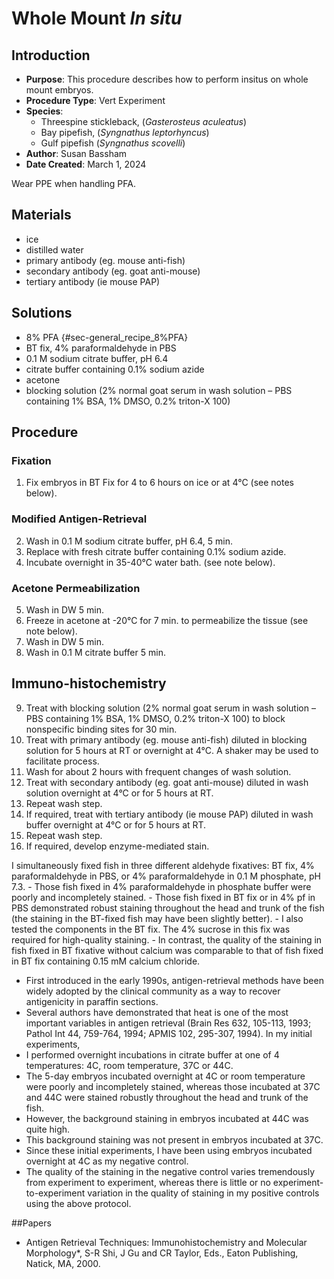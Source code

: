 # Whole Mount *In situ* {#sec-vert_exp-insitu_whole_mount}

## Introduction

-   **Purpose**: This procedure describes how to perform insitus on whole mount embryos.
-   **Procedure Type**: Vert Experiment
-   **Species**:
    -   Threespine stickleback, (*Gasterosteus aculeatus*)
    -   Bay pipefish, (*Syngnathus leptorhyncus*)
    -   Gulf pipefish (*Syngnathus scovelli*)
-   **Author**: Susan Bassham
-   **Date Created**: March 1, 2024

::: {.callout-warning title="Chemical Warning"}
Wear PPE when handling PFA.
:::

## Materials

-   ice
-   distilled water
-   primary antibody (eg. mouse anti-fish)
-   secondary antibody (eg. goat anti-mouse)
-   tertiary antibody (ie mouse PAP)

## Solutions

-   8% PFA {#sec-general_recipe_8%PFA}
-   BT fix, 4% paraformaldehyde in PBS
-   0.1 M sodium citrate buffer, pH 6.4
-   citrate buffer containing 0.1% sodium azide
-   acetone
-   blocking solution (2% normal goat serum in wash solution -- PBS containing 1% BSA, 1% DMSO, 0.2% triton-X 100)

## Procedure

### Fixation

1.  Fix embryos in BT Fix for 4 to 6 hours on ice or at 4°C (see notes below).

### Modified Antigen-Retrieval

2.  Wash in 0.1 M sodium citrate buffer, pH 6.4, 5 min.
3.  Replace with fresh citrate buffer containing 0.1% sodium azide.
4.  Incubate overnight in 35-40°C water bath. (see note below).

### Acetone Permeabilization

5.  Wash in DW 5 min.
6.  Freeze in acetone at -20°C for 7 min. to permeabilize the tissue (see note below).
7.  Wash in DW 5 min.
8.  Wash in 0.1 M citrate buffer 5 min.

## Immuno-histochemistry

9.  Treat with blocking solution (2% normal goat serum in wash solution -- PBS containing 1% BSA, 1% DMSO, 0.2% triton-X 100) to block nonspecific binding sites for 30 min.
10. Treat with primary antibody (eg. mouse anti-fish) diluted in blocking solution for 5 hours at RT or overnight at 4°C. A shaker may be used to facilitate process.
11. Wash for about 2 hours with frequent changes of wash solution.
12. Treat with secondary antibody (eg. goat anti-mouse) diluted in wash solution overnight at 4°C or for 5 hours at RT.
13. Repeat wash step.
14. If required, treat with tertiary antibody (ie mouse PAP) diluted in wash buffer overnight at 4°C or for 5 hours at RT.
15. Repeat wash step.
16. If required, develop enzyme-mediated stain.

::: {.callout-note title="Composition of fixative"}
I simultaneously fixed fish in three different aldehyde fixatives: BT fix, 4% paraformaldehyde in PBS, or 4% paraformaldehyde in 0.1 M phosphate, pH 7.3. - Those fish fixed in 4% paraformaldehyde in phosphate buffer were poorly and incompletely stained. - Those fish fixed in BT fix or in 4% pf in PBS demonstrated robust staining throughout the head and trunk of the fish (the staining in the BT-fixed fish may have been slightly better). - I also tested the components in the BT fix. The 4% sucrose in this fix was required for high-quality staining. - In contrast, the quality of the staining in fish fixed in BT fixative without calcium was comparable to that of fish fixed in BT fix containing 0.15 mM calcium chloride.
:::

::: {.callout-note title="Modified Antigen Retrieva"}
-   First introduced in the early 1990s, antigen-retrieval methods have been widely adopted by the clinical community as a way to recover antigenicity in paraffin sections.
-   Several authors have demonstrated that heat is one of the most important variables in antigen retrieval (Brain Res 632, 105-113, 1993; Pathol Int 44, 759-764, 1994; APMIS 102, 295-307, 1994). In my initial experiments,
-   I performed overnight incubations in citrate buffer at one of 4 temperatures: 4C, room temperature, 37C or 44C.
-   The 5-day embryos incubated overnight at 4C or room temperature were poorly and incompletely stained, whereas those incubated at 37C and 44C were stained robustly throughout the head and trunk of the fish.
-   However, the background staining in embryos incubated at 44C was quite high.
-   This background staining was not present in embryos incubated at 37C.
-   Since these initial experiments, I have been using embryos incubated overnight at 4C as my negative control.
-   The quality of the staining in the negative control varies tremendously from experiment to experiment, whereas there is little or no experiment-to-experiment variation in the quality of staining in my positive controls using the above protocol.
:::

##Papers

-   Antigen Retrieval Techniques: Immunohistochemistry and Molecular Morphology\*, S-R Shi, J Gu and CR Taylor, Eds., Eaton Publishing, Natick, MA, 2000.
